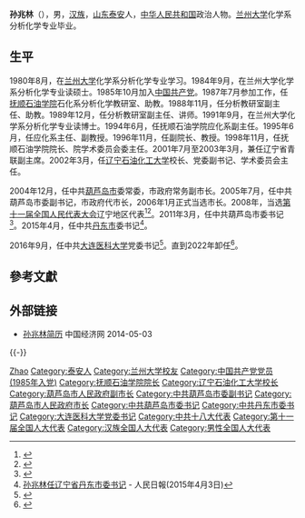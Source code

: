 '''孙兆林'''（{{bd|1962年|6月|}}），男，[[汉族|汉族]]，[[山东|山东]][[泰安|泰安]]人，[[中华人民共和国|中华人民共和国]]政治人物。[[兰州大学|兰州大学]]化学系分析化学专业毕业。

== 生平 ==
1980年8月，在[[兰州大学|兰州大学]]化学系分析化学专业学习。1984年9月，在兰州大学化学系分析化学专业读硕士。1985年10月加入[[中国共产党|中国共产党]]。1987年7月参加工作，任[[抚顺石油学院|抚顺石油学院]]石化系分析化学教研室、助教。1988年11月，任分析教研室副主任、助教。1989年12月，任分析教研室副主任、讲师。1991年9月，在兰州大学化学系分析化学专业读博士。1994年6月，任抚顺石油学院应化系副主任。1995年6月，任应化系主任、副教授。1996年11月，任副院长、教授。1998年11月，任抚顺石油学院院长、院学术委员会委主任。2001年7月至2003年3月，兼任辽宁省青联副主席。2002年3月，任[[辽宁石油化工大学|辽宁石油化工大学]]校长、党委副书记、学术委员会主任。

2004年12月，任中共[[葫芦岛市|葫芦岛市]]委常委，市政府常务副市长。2005年7月，任中共葫芦岛市委副书记，市政府代市长，2006年1月正式当选市长。2008年，当选[[第十一届全国人民代表大会|第十一届全国人民代表大会]]辽宁地区代表<ref>{{cite web|author=新华网|title=第十一届全国人大代表|url=http://news.xinhuanet.com/ziliao/2008-03/03/content_7708230.htm?node=36628|publisher=新华网|accessdate=2014-01-07|archive-date=2014-01-10|archive-url=https://web.archive.org/web/20140110211415/http://news.xinhuanet.com/ziliao/2008-03/03/content_7708230.htm?node=36628|dead-url=no}}</ref><ref>{{cite news|title=全国人大代表信息-孙兆林|url=http://210.82.31.1:8084/delegate/viewDelegate.action?dbid=110387|accessdate=2013-04-05|newspaper=全国人大网|archive-url=https://web.archive.org/web/20140222013206/http://www.npc.gov.cn/delegate/viewDelegate.action?dbid=110387|archive-date=2014-02-22|dead-url=yes}}</ref>。2011年3月，任中共葫芦岛市委书记<ref>{{cite web|accessdate=2014-06-04|url=http://district.ce.cn/newarea/sddy/201401/13/t20140113_2112491.shtml|title=孙兆林当选葫芦岛市人大主任|publisher=中国经济网|archive-date=2018-01-07|archive-url=https://web.archive.org/web/20180107131330/http://district.ce.cn/newarea/sddy/201401/13/t20140113_2112491.shtml|dead-url=no}}</ref>。2015年4月，任中共[[丹东市|丹东市]]委书记<ref>[http://renshi.people.com.cn/n/2015/0403/c139617-26795381.html 孙兆林任辽宁省丹东市委书记] {{Wayback|url=http://renshi.people.com.cn/n/2015/0403/c139617-26795381.html |date=20160304085719 }} - 人民日報(2015年4月3日)</ref>。

2016年9月，任中共[[大连医科大学|大连医科大学]]党委书记<ref>{{cite web|accessdate=2016-09-28|url=http://www.thepaper.cn/newsDetail_forward_1534075|title=辽宁丹东市委原书记孙兆林调任大连医科大学党委书记|publisher=澎湃新闻|archive-date=2017-11-30|archive-url=https://web.archive.org/web/20171130202909/http://www.thepaper.cn/newsDetail_forward_1534075|dead-url=no}}</ref>。直到2022年卸任<ref>{{cite web |author1=中国经济网 |title=沈阳市委副书记刘晓东调任大连医科大学党委书记 |url=http://district.ce.cn/newarea/sddy/202206/11/t20220611_37745277.shtml |website=中国经济网地方党政领导资料库 |accessdate=2022-06-11 |archive-date=2022-06-12 |archive-url=https://web.archive.org/web/20220612141638/http://district.ce.cn/newarea/sddy/202206/11/t20220611_37745277.shtml }}</ref>。

== 參考文獻 ==
{{reflist}}

== 外部链接 ==
* [http://district.ce.cn/newarea/sddy/201401/13/t20140113_2112491.shtml 孙兆林简历 ] {{Wayback|url=http://district.ce.cn/newarea/sddy/201401/13/t20140113_2112491.shtml |date=20180107131330 }} 中国经济网 2014-05-03

{{-}}
{{start box}}
{{s-ppo|cpc}}
{{s-before|[[周万春|周万春]]}}
{{s-title|中国共产党[[大连医科大学|大连医科大学]]委员会书记|2016年9月－2022年6月}}
{{s-after|[[刘晓东_(1964年)|刘晓东]]}}
{{s-before|[[戴玉林|戴玉林]]}}
{{s-title|[[中国共产党丹东市委员会|中国共产党丹东市委员会]]书记|2015年4月－2016年9月}}
{{s-after|[[刘兴伟|刘兴伟]]}}
{{s-before|[[陈晓鲲|陈晓鲲]]}}
{{s-title|[[中国共产党葫芦岛市委员会|中国共产党葫芦岛市委员会]]书记|2011年3月－2015年4月}}
{{s-after|[[都本伟|都本伟]]}}
{{s-gov|prc}}
{{s-before|[[张竞强|张竞强]]}}
{{s-title|[[葫芦岛市人民政府|葫芦岛市人民政府]]市长|2005年7月－2011年3月}}
{{s-after|[[都本伟|都本伟]]}}
{{end box}}

{{Authority control}}
{{DEFAULTSORT:Sun孙}}
[[Category:孙姓|Zhao]]
[[Category:泰安人|Category:泰安人]]
[[Category:兰州大学校友|Category:兰州大学校友]]
[[Category:中国共产党党员_(1985年入党)|Category:中国共产党党员 (1985年入党)]]
[[Category:抚顺石油学院院长|Category:抚顺石油学院院长]]
[[Category:辽宁石油化工大学校长|Category:辽宁石油化工大学校长]]
[[Category:葫芦岛市人民政府副市长|Category:葫芦岛市人民政府副市长]]
[[Category:中共葫芦岛市委副书记|Category:中共葫芦岛市委副书记]]
[[Category:葫芦岛市人民政府市长|Category:葫芦岛市人民政府市长]]
[[Category:中共葫芦岛市委书记|Category:中共葫芦岛市委书记]]
[[Category:中共丹东市委书记|Category:中共丹东市委书记]]
[[Category:大连医科大学党委书记|Category:大连医科大学党委书记]]
[[Category:中共十八大代表|Category:中共十八大代表]]
[[Category:第十一届全国人大代表|Category:第十一届全国人大代表]]
[[Category:汉族全国人大代表|Category:汉族全国人大代表]]
[[Category:男性全国人大代表|Category:男性全国人大代表]]